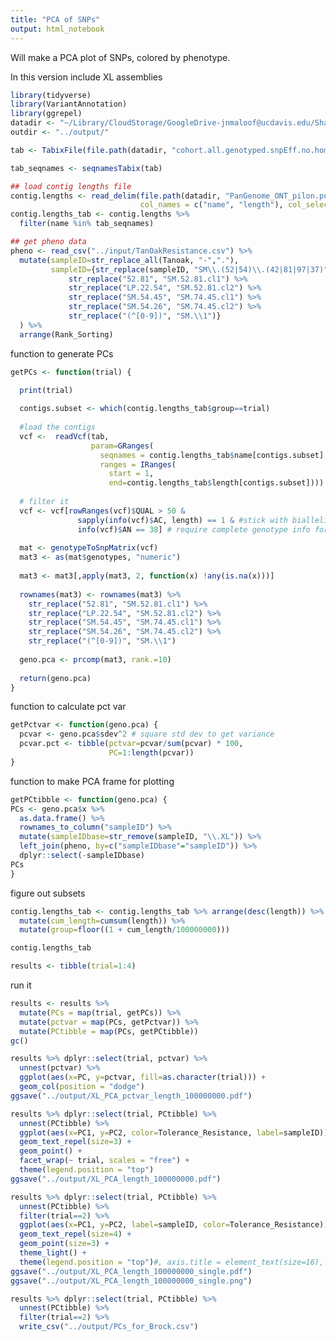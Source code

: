 ```yaml
---
title: "PCA of SNPs"
output: html_notebook
---
```


Will make a PCA plot of SNPs, colored by phenotype.

In this version include XL assemblies

```r
library(tidyverse)
library(VariantAnnotation)
library(ggrepel)
datadir <- "~/Library/CloudStorage/GoogleDrive-jnmaloof@ucdavis.edu/Shared drives/TanOak/new_12_2021_assembly"
outdir <- "../output/"
```

```r
tab <- TabixFile(file.path(datadir, "cohort.all.genotyped.snpEff.no.homozygous.alt.vcf.bgz"))

tab_seqnames <- seqnamesTabix(tab)

## load contig lengths file 
contig.lengths <- read_delim(file.path(datadir, "PanGenome_ONT_pilon.purge.dedup90.drop2k.mergeN.fasta.fai"),
                             col_names = c("name", "length"), col_select = 1:2)
contig.lengths_tab <- contig.lengths %>%
  filter(name %in% tab_seqnames)
```

```r
## get pheno data
pheno <- read_csv("../input/TanOakResistance.csv") %>%
  mutate(sampleID=str_replace_all(Tanoak, "-","."),
         sampleID={str_replace(sampleID, "SM\\.(52|54)\\.(42|81|97|37)", "\\1.\\2") %>%
             str_replace("52.81", "SM.52.81.cl1") %>% 
             str_replace("LP.22.54", "SM.52.81.cl2") %>%
             str_replace("SM.54.45", "SM.74.45.cl1") %>%
             str_replace("SM.54.26", "SM.74.45.cl2") %>%
             str_replace("(^[0-9])", "SM.\\1")}
  ) %>%
  arrange(Rank_Sorting)
```

function to generate PCs
```r
getPCs <- function(trial) {
  
  print(trial)

  contigs.subset <- which(contig.lengths_tab$group==trial)
  
  #load the contigs
  vcf <-  readVcf(tab, 
                  param=GRanges(
                    seqnames = contig.lengths_tab$name[contigs.subset],
                    ranges = IRanges(
                      start = 1,
                      end=contig.lengths_tab$length[contigs.subset])))
  
  # filter it
  vcf <- vcf[rowRanges(vcf)$QUAL > 50 &
               sapply(info(vcf)$AC, length) == 1 & #stick with biallelic SNPs for now
               info(vcf)$AN == 38] # require complete genotype info for now 
  
  mat <- genotypeToSnpMatrix(vcf)
  mat3 <- as(mat$genotypes, "numeric")
  
  mat3 <- mat3[,apply(mat3, 2, function(x) !any(is.na(x)))]
  
  rownames(mat3) <- rownames(mat3) %>% 
    str_replace("52.81", "SM.52.81.cl1") %>% 
    str_replace("LP.22.54", "SM.52.81.cl2") %>%
    str_replace("SM.54.45", "SM.74.45.cl1") %>%
    str_replace("SM.54.26", "SM.74.45.cl2") %>%
    str_replace("(^[0-9])", "SM.\\1")
  
  geno.pca <- prcomp(mat3, rank.=10)
  
  return(geno.pca)
}
```

function to calculate pct var
```r
getPctvar <- function(geno.pca) {
  pcvar <- geno.pca$sdev^2 # square std dev to get variance
  pcvar.pct <- tibble(pctvar=pcvar/sum(pcvar) * 100,
                      PC=1:length(pcvar))
}
```

function to make PCA frame for plotting
```r
getPCtibble <- function(geno.pca) {
PCs <- geno.pca$x %>%
  as.data.frame() %>%
  rownames_to_column("sampleID") %>%
  mutate(sampleIDbase=str_remove(sampleID, "\\.XL")) %>%
  left_join(pheno, by=c("sampleIDbase"="sampleID")) %>%
  dplyr::select(-sampleIDbase)
PCs
}
```

figure out subsets
```r
contig.lengths_tab <- contig.lengths_tab %>% arrange(desc(length)) %>%
  mutate(cum_length=cumsum(length)) %>%
  mutate(group=floor((1 + cum_length/100000000)))

contig.lengths_tab
```

```r
results <- tibble(trial=1:4)
```


run it
```r
results <- results %>%
  mutate(PCs = map(trial, getPCs)) %>%
  mutate(pctvar = map(PCs, getPctvar)) %>%
  mutate(PCtibble = map(PCs, getPCtibble))
gc()
```

```r
results %>% dplyr::select(trial, pctvar) %>% 
  unnest(pctvar) %>%
  ggplot(aes(x=PC, y=pctvar, fill=as.character(trial))) +
  geom_col(position = "dodge")
ggsave("../output/XL_PCA_pctvar_length_100000000.pdf")
```

```r
results %>% dplyr::select(trial, PCtibble) %>% 
  unnest(PCtibble) %>%
  ggplot(aes(x=PC1, y=PC2, color=Tolerance_Resistance, label=sampleID)) +
  geom_text_repel(size=3) + 
  geom_point() +
  facet_wrap(~ trial, scales = "free") +
  theme(legend.position = "top")
ggsave("../output/XL_PCA_length_100000000.pdf")

```


```r
results %>% dplyr::select(trial, PCtibble) %>% 
  unnest(PCtibble) %>%
  filter(trial==2) %>%
  ggplot(aes(x=PC1, y=PC2, label=sampleID, color=Tolerance_Resistance)) +
  geom_text_repel(size=4) + 
  geom_point(size=3) +
  theme_light() +
  theme(legend.position = "top")#, axis.title = element_text(size=16), axis.text = element_text(size=12), legend.text = element_text(size=16)) 
ggsave("../output/XL_PCA_length_100000000_single.pdf")
ggsave("../output/XL_PCA_length_100000000_single.png")

```

```r
results %>% dplyr::select(trial, PCtibble) %>% 
  unnest(PCtibble) %>%
  filter(trial==2) %>%
  write_csv("../output/PCs_for_Brock.csv")
```

